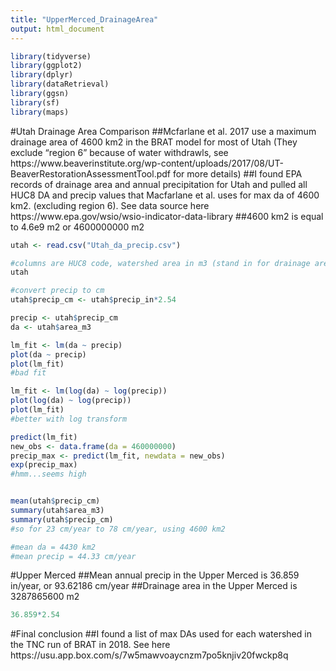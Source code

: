 ```yaml
---
title: "UpperMerced_DrainageArea"
output: html_document
---
```


```r
library(tidyverse)
library(ggplot2)
library(dplyr)
library(dataRetrieval)
library(ggsn)
library(sf)
library(maps)

```
#Utah Drainage Area Comparison
##Mcfarlane et al. 2017 use a maximum drainage area of 4600 km2 in the BRAT model for most of Utah (They exclude "region 6" because of water withdrawls, see https://www.beaverinstitute.org/wp-content/uploads/2017/08/UT-BeaverRestorationAssessmentTool.pdf for more details)
##I found EPA records of drainage area and annual precipitation for Utah and pulled all HUC8 DA and precip values that Macfarlane et al. uses for max da of 4600 km2. (excluding region 6). See data source here https://www.epa.gov/wsio/wsio-indicator-data-library
##4600 km2 is equal to 4.6e9 m2 or 4600000000 m2
```r
utah <- read.csv("Utah_da_precip.csv")

#columns are HUC8 code, watershed area in m3 (stand in for drainage area), and annual precipitation from 1981-2010 in inches/year
utah

#convert precip to cm
utah$precip_cm <- utah$precip_in*2.54

precip <- utah$precip_cm
da <- utah$area_m3

lm_fit <- lm(da ~ precip)
plot(da ~ precip)
plot(lm_fit)
#bad fit

lm_fit <- lm(log(da) ~ log(precip))
plot(log(da) ~ log(precip))
plot(lm_fit)
#better with log transform

predict(lm_fit)
new_obs <- data.frame(da = 460000000)
precip_max <- predict(lm_fit, newdata = new_obs)
exp(precip_max)
#hmm...seems high



```

```r
mean(utah$precip_cm)
summary(utah$area_m3)
summary(utah$precip_cm)
#so for 23 cm/year to 78 cm/year, using 4600 km2

#mean da = 4430 km2
#mean precip = 44.33 cm/year
```

#Upper Merced
##Mean annual precip in the Upper Merced is 36.859 in/year, or 93.62186 cm/year
##Drainage area in the Upper Merced is 3287865600 m2
```r
36.859*2.54
```
#Final conclusion
##I found a list of max DAs used for each watershed in the TNC run of BRAT in 2018. See here https://usu.app.box.com/s/7w5mawvoaycnzm7po5knjiv20fwckp8q
